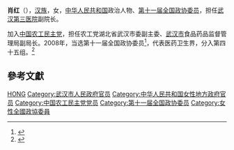 {{otheruses|subject=医学家|other=设计师|肖红 (设计师)}}

'''肖红'''（{{bd|1957年||}}），[[汉族|汉族]]，女，[[中华人民共和国|中华人民共和国]]政治人物、[[第十一届全国政协委员|第十一届全国政协委员]]，担任[[武汉第三医院|武汉第三医院]]副院长。

加入[[中国农工民主党|中国农工民主党]]，担任农工党湖北省武汉市委副主委、[[武汉市|武汉市]]食品药品监督管理局副局长。2008年，当选第十一届全国政协委员<ref>{{cite news|title=第十一届全国政协委员名单|url=http://www.indaa.com.cn/zt/2009qglh/zxzs/200903/t20090303_127573.html|accessdate=2013-04-09|newspaper=新华社北京1月25日电 中国人民政治协商会议第十一届全国委员会委员名单(共2237人，2008年1月25日政协第十届全国委员会常务委员会第二十次会议通过)|date=2008年1月25日|deadurl=yes|archiveurl=https://web.archive.org/web/20130928014403/http://www.indaa.com.cn/zt/2009qglh/zxzs/200903/t20090303_127573.html|archivedate=2013年9月28日}}</ref>，代表医药卫生界，分入第四十五组。<ref>{{cite news|title=全国政协信息-肖红|url=http://www.cppcc.gov.cn/CMS/wylibary/showJcwyxtInfoWylibary.action?tabJcwyxt.guid=11W0015670&wytype=wjwy|accessdate=2013-04-11|newspaper=全国政协委员会}}</ref>

== 參考文獻 ==
{{reflist}}

{{中华人民共和国官员小作品}}

{{Authority control}}
{{DEFAULTSORT:Xiao肖}}
[[Category:肖姓|HONG]]
[[Category:武汉市人民政府官员|Category:武汉市人民政府官员]]
[[Category:中华人民共和国女性地方政府官员|Category:中华人民共和国女性地方政府官员]]
[[Category:中国农工民主党党员|Category:中国农工民主党党员]]
[[Category:第十一届全国政协委员|Category:第十一届全国政协委员]]
[[Category:女性全國政協委員|Category:女性全國政協委員]]